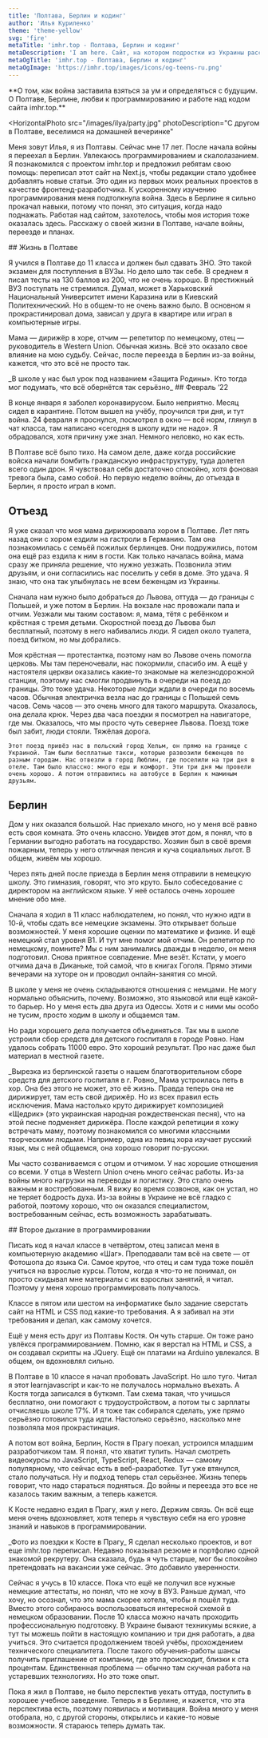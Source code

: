 ```yaml
---
title: 'Полтава, Берлин и кодинг'
author: 'Илья Куриленко'
theme: 'theme-yellow'
svg: 'fire'
metaTitle: 'imhr.top - Полтава, Берлин и кодинг'
metaDescription: 'I am here. Сайт, на котором подростки из Украины рассказывают свои истории.'
metaOgTitle: 'imhr.top - Полтава, Берлин и кодинг'
metaOgImage: 'https://imhr.top/images/icons/og-teens-ru.png'
---
```


<Heading img="/images/ilya/heading.jpg" photoLeft />

<Medium>
  **О том, как война заставила взяться за ум и определяться с будущим. О Полтаве, Берлине, любви к программированию и работе над кодом сайта imhr.top.**
</Medium>

<HorizontalPhoto
  src="/images/ilya/party.jpg"
  photoDescription="С другом в Полтаве, веселимся на домашней вечеринке"
>
  Меня зовут Илья, я из Полтавы. Сейчас мне 17 лет. После начала войны я переехал в Берлин. Увлекаюсь программированием и скалолазанием.  Я познакомился с проектом imhr.top и предложил ребятам свою помощь: переписал этот сайт на Next.js, чтобы редакции стало удобнее добавлять новые статьи. Это один из первых моих реальных проектов в качестве фронтенд-разработчика. К ускоренному изучению программирования меня подтолкнула война. Здесь в Берлине я сильно прокачал навыки, потому что понял, это ситуация, когда надо поднажать. Работая над сайтом, захотелось, чтобы моя история тоже оказалась здесь. Расскажу о своей жизни в Полтаве, начале войны, переезде и планах.
</HorizontalPhoto>

<Medium>
  ## Жизнь в Полтаве

  Я учился в Полтаве до 11 класса и должен был сдавать ЗНО. Это такой экзамен для поступления в ВУЗы. Но дело шло так себе. В среднем я писал тесты на 130 баллов из 200, что не очень хорошо. В престижный ВУЗ поступать не стремился. Думал, может в Харьковский Национальный Университет имени Каразина или в Киевский Политехнический. Но в общем-то не очень важно было. В основном я прокрастинировал дома, зависал у друга в квартире или играл в компьютерные игры.

  Мама — дирижёр в хоре, отчим — репетитор по немецкому, отец — руководитель в Western Union. Обычная жизнь. Всё это оказало свое влияние на мою судьбу. Сейчас, после переезда в Берлин из-за войны, кажется, что это всё не просто так.

</Medium>

<Medium>
  <PhotoAndText src='/images/ilya/military.jpg'>
    _В школе у нас был урок под названием «Защита Родины». Кто тогда мог подумать, что всё обернётся так серьёзно_
  </PhotoAndText>
</Medium>

<Medium>
  ## Февраль ‘22

  В конце января я заболел коронавирусом. Было неприятно. Месяц сидел в карантине. Потом вышел на учёбу, проучился три дня, и тут война. 24 февраля я проснулся, посмотрел в окно — всё норм, глянул в чат класса, там написано «сегодня в школу идти не надо». Я обрадовался, хотя причину уже знал. Немного неловко, но как есть. 

  В Полтаве всё было тихо. На самом деле, даже когда российские войска начали бомбить гражданскую инфраструктуру, туда долетел всего один дрон. Я чувствовал себя достаточно спокойно, хотя фоновая тревога была, само собой. Но первую неделю войны, до отъезда в Берлин, я просто играл в комп.

  ## Отъезд

  Я уже сказал что моя мама дирижировала хором в Полтаве. Лет пять назад они с хором ездили на гастроли в Германию. Там она познакомилась с семьёй пожилых берлинцев. Они подружились, потом она ещё раз ездила к ним в гости. Как только началась война, мама сразу же приняла решение, что нужно уезжать. Позвонила этим друзьям, и они согласились нас поселить у себя в доме. Это удача. Я знаю, что она так улыбнулась не всем беженцам из Украины.

  Сначала нам нужно было добраться до Львова, оттуда — до границы с Польшей, и уже потом в Берлин. На вокзале нас провожали папа и отчим. Уезжали мы таким составом: я, мама, тётя с ребёнком и крёстная с тремя детьми. Скоростной поезд до Львова был бесплатный, поэтому в него набивались люди. Я сидел около туалета, поезд битком, но мы добрались.

  Моя крёстная — протестантка, поэтому нам во Львове очень помогла церковь. Мы там переночевали, нас покормили, спасибо им. А ещё у настоятеля церкви оказались какие-то знакомые на железнодорожной станции, поэтому нас смогли продвинуть в очереди на поезд до границы. Это тоже удача. Некоторые люди ждали в очереди по восемь часов.
  <VerticalVideoAndText src="/video/ilya/lviv-poland.mp4" caption="Видео с телефона из поездки Львов&nbsp;—&nbsp;граница с Польшей">
    Обычная электричка везла нас до границы с Польшей семь часов. Семь часов — это очень много для такого маршрута. Оказалось, она делала крюк. Через два часа поездки я посмотрел на навигаторе, где мы. Оказалось, что мы просто чуть севернее Львова. Поезд тоже был забит, люди стояли. Тяжёлая дорога.

    Этот поезд привёз нас в польский город Хельм, он прямо на границе с Украиной. Там были бесплатные такси, которые развозили беженцев по разным городам. Нас отвезли в город Люблин, где поселили на три дня в отеле. Там было классно: много еды и комфорт. Эти три дня мы провели очень хорошо. А потом отправились на автобусе в Берлин к маминым друзьям.
  </VerticalVideoAndText>
</Medium>

<Medium>

## Берлин

  Дом у них оказался большой. Нас приехало много, но у меня всё равно есть своя комната. Это очень классно. Увидев этот дом, я понял, что в Германии выгодно работать на государство. Хозяин был в своё время пожарным, теперь у него отличная пенсия и куча социальных льгот. В общем, живём мы хорошо.

  Через пять дней после приезда в Берлин меня отправили в немецкую школу. Это гимназия, говорят, что это круто. Было собеседование с директором на английском языке. У неё осталось очень хорошее мнение обо мне.

  Сначала я ходил в 11 класс наблюдателем, но понял, что нужно идти в 10-й, чтобы сдать все немецкие экзамены. Это открывает больше возможностей. У меня хорошие оценки по математике и физике. И ещё немецкий стал уровня B1. И тут мне помог мой отчим. Он репетитор по немецкому, помните? Мы с ним занимались дважды в неделю, он меня подготовил. Снова приятное совпадение. Мне везёт. Кстати, у моего отчима дача в Диканьке, той самой, что в книгах Гоголя. Прямо этими вечерами на хуторе он и проводил онлайн-занятия со мной.

  В школе у меня не очень складываются отношения с немцами. Не могу нормально объяснить, почему. Возможно, это языковой или ещё какой-то барьер. Но у меня есть два друга из Одессы. Хотя и с ними мы особо не тусим, просто ходим в школу и общаемся там.

  Но ради хорошего дела получается объединяться. Так мы в школе устроили сбор средств для детского госпиталя в городе Ровно. Нам удалось собрать 11000 евро. Это хороший результат. Про нас даже был материал в местной газете.

</Medium>

<Medium>
  <PhotoAndText src='/images/ilya/newspaper.jpg'>
    _Вырезка из берлинской газеты о нашем благотворительном сборе средств для детского госпиталя в г. Ровно_
  </PhotoAndText>
</Medium>

<Medium>
  Мама устроилась петь в хор. Она без этого не может, это её жизнь. Правда теперь она не дирижирует, там есть свой дирижёр. Но из всех правил есть исключения. Мама настолько круто дирижирует композицией «Щедрик» (это украинская народная рождественская песня), что на этой песне подменяет дирижёра. После каждой репетиции я хожу встречать маму, поэтому познакомился со многими классными творческими людьми. Например, одна из певиц хора изучает русский язык, мы с ней общаемся, она хорошо говорит по-русски.

  Мы часто созваниваемся с отцом и отчимом. У нас хорошие отношения со всеми. У отца в Western Union очень много сейчас работы. Из-за войны много нагрузки на переводы и логистику. Это стало очень важным и востребованным. Я вижу во время созвонов, как он устал, но не теряет бодрость духа. Из-за войны в Украине не всё гладко с работой, поэтому хорошо, что он оказался специалистом, востребованным сейчас, есть возможность зарабатывать.
</Medium>

<Medium>
  ## Второе дыхание в программировании

  Писать код я начал классе в четвёртом, отец записал меня в компьютерную академию «Шаг». Преподавали там всё на свете — от Фотошопа до языка Си. Самое крутое, что отец и сам туда тоже пошёл учиться на взрослые курсы. Потом, когда я что-то не понимал, он просто скидывал мне материалы с их взрослых занятий, я читал. Поэтому у меня хорошо программировать получалось.

  Классе в пятом или шестом на информатике было задание сверстать сайт на HTML и CSS под какие-то требования. А я забивал на эти требования и делал, как самому хочется.

  Ещё у меня есть друг из Полтавы Костя. Он чуть старше. Он тоже рано увлёкся программированием. Помню, как я верстал на HTML и CSS, а он создавал скрипты на JQuery. Ещё он платами на Arduino увлекался. В общем, он вдохновлял сильно.

  В Полтаве в 10 классе я начал пробовать JavaScript. Но шло туго. Читал я этот learnjavascript и как-то не получалось нормально въехать. А Костя тогда записался в <BlankLink path="https://mate.academy/">буткэмп</BlankLink>. Там схема такая, что учишься бесплатно, они помогают с трудоустройством, а потом ты с зарплаты отчисляешь школе 17%. И я тоже так собирался сделать, уже прямо серьёзно готовился туда идти. Настолько серьёзно, насколько мне позволяла моя прокрастинация.

  А потом вот война, Берлин, Костя в Прагу поехал, устроился младшим разработчиком там. Я понял, что хватит тупить. Начал смотреть видеокурсы по JavaScript, TypeScript, React, Redux — самому популярному, что сейчас есть в веб-разработке. Тут уже втянулся, стало получаться. Ну и подход теперь стал серьёзнее. Жизнь теперь говорит, что надо стараться подняться. До войны и переезда это все не казалось таким важным, а теперь кажется.

  К Косте недавно ездил в Прагу, жил у него. Держим связь. Он всё еще меня очень вдохновляет, хотя теперь я чувствую себя на его уровне знаний и навыков в программировании.
</Medium>

<Medium>
  <PhotoAndText src='/images/ilya/with-kostya.jpg'>
    _Фото из поездки к Косте в Прагу_
  </PhotoAndText>
</Medium>

<Medium>
  Я сделал несколько проектов, и вот еще imhr.top переписал. Недавно показывал резюме и портфолио одной знакомой рекрутеру. Она сказала, будь я чуть старше, мог бы спокойно претендовать на вакансии уже сейчас. Это добавило уверенности.

  Сейчас я учусь в 10 классе. Пока что ещё не получил все нужные немецкие аттестаты, но понял, что не хочу в ВУЗ. Раньше думал, что хочу, но осознал, что это мама скорее хотела, чтобы я пошёл туда. Вместо этого собираюсь воспользоваться интересной схемой в немецком образовании. После 10 класса можно начать проходить профессиональную подготовку. В Украине бывают техникумы всякие, а тут ты можешь пойти в настоящую компанию и три дня работать, а два учиться. Это считается продолжением твоей учёбы, прохождением технического специалитета. После такого обучения-работы шансы получить приглашение от компании, где это происходит, близки к ста процентам. Единственная проблема — обычно там скучная работа на устаревших технологиях. Но это тоже опыт.

  Пока я жил в Полтаве, не было перспектив уехать оттуда, поступить в хорошее учебное заведение. Теперь я в Берлине, и кажется, что эта перспектива есть, поэтому появилась и мотивация. Война много у меня отобрала, но, с другой стороны, открылись и какие-то новые возможности. Я стараюсь теперь думать так.
</Medium>